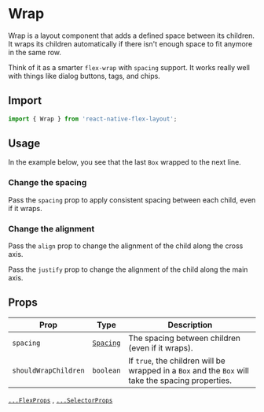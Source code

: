 # Wrap

Wrap is a layout component that adds a defined space between its children. It wraps its children automatically if there
isn't enough space to fit anymore in the same row.

Think of it as a smarter `flex-wrap` with `spacing` support. It works really well with things like dialog buttons, tags,
and chips.

## Import

```js
import { Wrap } from 'react-native-flex-layout';
```

## Usage

In the example below, you see that the last `Box` wrapped to the next line.

### Change the spacing

Pass the `spacing` prop to apply consistent spacing between each child, even if it wraps.

### Change the alignment

Pass the `align` prop to change the alignment of the child along the cross axis.

Pass the `justify` prop to change the alignment of the child along the main axis.

## Props

| Prop                 | Type                         | Description                                                                                        |
|----------------------|------------------------------|----------------------------------------------------------------------------------------------------|
| `spacing`            | [`Spacing`](/guides/spacing) | The spacing between children (even if it wraps).                                                   |
| `shouldWrapChildren` | `boolean`                    | If `true`, the children will be wrapped in a `Box` and the `Box` will take the spacing properties. |

[`...FlexProps`](/components/flex#props) , [`...SelectorProps`](/components/selector#props)
